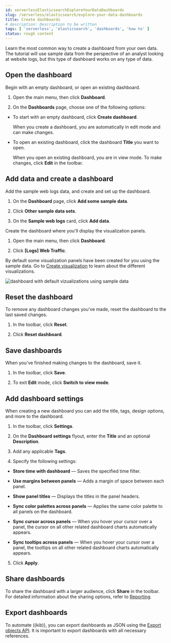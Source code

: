 ```yaml
---
id: serverlessElasticsearchExploreYourDataDashboards
slug: /serverless/elasticsearch/explore-your-data-dashboards
title: Create dashboards
# description: Description to be written
tags: [ 'serverless', 'elasticsearch', 'dashboards', 'how to' ]
status: rough content
---
```



<RoughContent />

Learn the most common way to create a dashboard from your own data. The tutorial will use sample data from the perspective of an analyst looking at website logs, but this type of dashboard works on any type of data.

<div id="open-the-dashboard"></div>

## Open the dashboard

Begin with an empty dashboard, or open an existing dashboard.

1. Open the main menu, then click **Dashboard**.

1. On the **Dashboards** page, choose one of the following options:

* To start with an empty dashboard, click **Create dashboard**.

    When you create a dashboard, you are automatically in edit mode and can make changes. 

* To open an existing dashboard, click the dashboard **Title** you want to open.

    When you open an existing dashboard, you are in view mode. To make changes, click **Edit** in the toolbar. 

## Add data and create a dashboard

Add the sample web logs data, and create and set up the dashboard.

1. On the **Dashboard** page, click **Add some sample data**.

2. Click **Other sample data sets**. 

3. On the **Sample web logs** card, click **Add data**.

Create the dashboard where you'll display the visualization panels.

1. Open the main menu, then click **Dashboard**.

2. Click **[Logs] Web Traffic**.

By default some visualization panels have been created for you using the sample data. Go to [Create visualization](/serverless/elasticsearch/explore-your-data-visualizations) to learn about the different visualizations.  

![dashboard with default vizualizations using sample data](images/dashboards/dashboard-example.png)

## Reset the dashboard

To remove any dashboard changes you've made, reset the dashboard to the last saved changes.

1. In the toolbar, click **Reset**.

1. Click **Reset dashboard**.

## Save dashboards

When you've finished making changes to the dashboard, save it.

1. In the toolbar, click **Save**.

1. To exit **Edit** mode, click **Switch to view mode**. 

## Add dashboard settings

When creating a new dashboard you can add the title, tags, design options, and more to the dashboard.

1. In the toolbar, click **Settings**.

2. On the **Dashboard settings** flyout, enter the **Title** and an optional **Description**.

3. Add any applicable **Tags**. 

4. Specify the following settings:

* **Store time with dashboard** &mdash; Saves the specified time filter.

* **Use margins between panels** &mdash; Adds a margin of space between each panel.

* **Show panel titles** &mdash; Displays the titles in the panel headers.

* **Sync color palettes across panels** &mdash; Applies the same color palette to all panels on the dashboard.

* **Sync cursor across panels** &mdash; When you hover your cursor over a panel, the cursor on all other related dashboard charts automatically appears.

* **Sync tooltips across panels** &mdash; When you hover your cursor over a panel, the tooltips on all other related dashboard charts automatically appears.

5. Click **Apply**. 

## Share dashboards

To share the dashboard with a larger audience, click **Share** in the toolbar. For detailed information about the sharing options, refer to [Reporting](https://www.elastic.co/guide/en/kibana/current/reporting-getting-started.html).

## Export dashboards

To automate ((kib)), you can export dashboards as JSON using the [Export objects API](https://www.elastic.co/guide/en/kibana/current/saved-objects-api-export.html). It is important to export dashboards with all necessary references.
